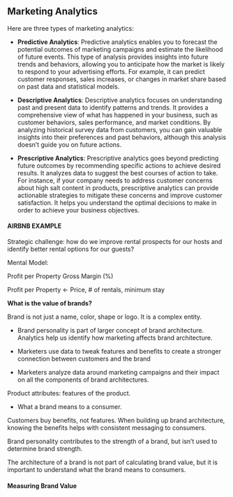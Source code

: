 ## Marketing Analytics


Here are three types of marketing analytics:

- **Predictive Analytics**: Predictive analytics enables you to forecast the potential outcomes of marketing campaigns and estimate the likelihood of future events. This type of analysis provides insights into future trends and behaviors, allowing you to anticipate how the market is likely to respond to your advertising efforts. For example, it can predict customer responses, sales increases, or changes in market share based on past data and statistical models.

- **Descriptive Analytics**: Descriptive analytics focuses on understanding past and present data to identify patterns and trends. It provides a comprehensive view of what has happened in your business, such as customer behaviors, sales performance, and market conditions. By analyzing historical survey data from customers, you can gain valuable insights into their preferences and past behaviors, although this analysis doesn't guide you on future actions.

- **Prescriptive Analytics**: Prescriptive analytics goes beyond predicting future outcomes by recommending specific actions to achieve desired results. It analyzes data to suggest the best courses of action to take. For instance, if your company needs to address customer concerns about high salt content in products, prescriptive analytics can provide actionable strategies to mitigate these concerns and improve customer satisfaction. It helps you understand the optimal decisions to make in order to achieve your business objectives.



#### AIRBNB EXAMPLE

Strategic challenge: how do we improve rental prospects for our hosts and identify better rental options for our guests?

Mental Model: 

Profit per Property Gross Margin (%)

Profit per Property <- Price, # of rentals, minimum stay


**What is the value of brands?**

Brand is not just a name, color, shape or logo. It is a complex entity.

-	Brand personality is part of larger concept of brand architecture. Analytics help us identify how marketing affects brand architecture.

-	Marketers use data to tweak features and benefits to create a stronger connection between customers and the brand 


-	Marketers analyze data around marketing campaigns and their impact on all the components of brand architectures. 

Product attributes: features of the product.

-	What a brand means to a consumer. 

Customers buy benefits, not features. When building up brand architecture, knowing the benefits helps with consistent messaging to consumers.

Brand personality contributes to the strength of a brand, but isn't used to determine brand strength.

The architecture of a brand is not part of calculating brand value, but it is important to understand what the brand means to consumers.


#### Measuring Brand Value






